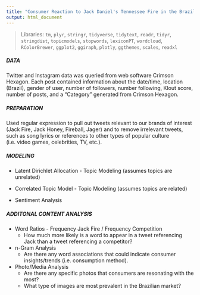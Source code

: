---
title: "Consumer Reaction to Jack Daniel's Tennessee Fire in the Brazilian Market"
output: html_document
---

> Libraries: `tm`,  `plyr`, `stringr`, `tidyverse`, `tidytext`, `readr`, `tidyr`, `stringdist`, `topicmodels`, `stopwords`, `lexiconPT`, `wordcloud`, `RColorBrewer`, `ggplot2`, `ggiraph`, `plotly`, `ggthemes`, `scales`, `readxl`  


##### DATA

Twitter and Instagram data was queried from web software Crimson Hexagon. Each post contained information about the date/time, location (Brazil), gender of user, number of followers, number following, Klout score, number of posts, and a "Category" generated from Crimson Hexagon.

##### PREPARATION

Used regular expression to pull out tweets relevant to our brands of interest (Jack Fire, Jack Honey, Fireball, Jager) and to remove irrelevant tweets, such as song lyrics or references to other types of popular culture (i.e. video games, celebrities, TV, etc.).

##### MODELING

* Latent Dirichlet Allocation - Topic Modeling (assumes topics are unrelated)

* Correlated Topic Model - Topic Modeling (assumes topics are related)

* Sentiment Analysis 

##### ADDITONAL CONTENT ANALYSIS

* Word Ratios - Frequency Jack Fire / Frequency Competition
    + How much more likely is a word to appear in a tweet referencing Jack than a tweet referencing a competitor?
    
* n-Gram Analysis 
    + Are there any word associations that could indicate consumer insights/trends (i.e. consumption method).
  
* Photo/Media Analysis
    + Are there any specific photos that consumers are resonating with the most?
    + What type of images are most prevalent in the Brazilian market?
  
  


